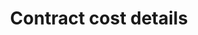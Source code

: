 ---
title: "Contract cost details"
description: "Get detailed cost component breakdown for a given contract"
openapi: "GET /partner/v1/customers/{customerNumber}/contracts/{contractNumber}/costs"
---